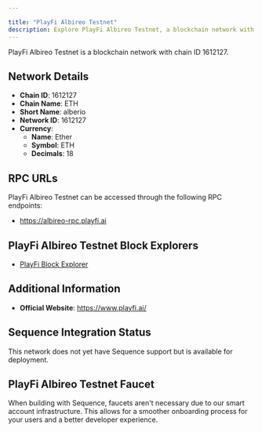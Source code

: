 ```yaml
---

title: "PlayFi Albireo Testnet"
description: Explore PlayFi Albireo Testnet, a blockchain network with chain ID 1612127. Learn about its native currency, Ether, and how to interact with the network.
---
```




PlayFi Albireo Testnet is a blockchain network with chain ID 1612127.

## Network Details

- **Chain ID**: 1612127
- **Chain Name**: ETH
- **Short Name**: alberio
- **Network ID**: 1612127
- **Currency**: 
  - **Name**: Ether
  - **Symbol**: ETH
  - **Decimals**: 18

## RPC URLs

PlayFi Albireo Testnet can be accessed through the following RPC endpoints:

- https://albireo-rpc.playfi.ai

## PlayFi Albireo Testnet Block Explorers

- [PlayFi Block Explorer](https://albireo-explorer.playfi.ai)

## Additional Information

- **Official Website**: https://www.playfi.ai/

## Sequence Integration Status

This network does not yet have Sequence support but is available for deployment.

## PlayFi Albireo Testnet Faucet

When building with Sequence, faucets aren't necessary due to our smart account infrastructure. This allows for a smoother onboarding process for your users and a better developer experience.
